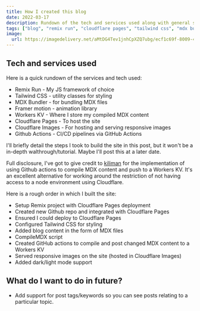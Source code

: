 ```yaml
---
title: How I created this blog
date: 2022-03-17
description: Rundown of the tech and services used along with general steps taken.
tags: ["blog", "remix run", "cloudflare pages", "tailwind css", "mdx bundler"]
image:
  url: https://imagedelivery.net/aMtDG4Tev1jnhCpXZQ7ubg/ecf1c69f-8009-4589-430c-de81537dca00
---
```


## Tech and services used

Here is a quick rundown of the services and tech used:

- Remix Run - My JS framework of choice
- Tailwind CSS - utility classes for styling
- MDX Bundler - for bundling MDX files
- Framer motion - animation library
- Workers KV - Where I store my compiled MDX content
- Cloudflare Pages - To host the site
- Cloudflare Images - For hosting and serving responsive images
- Github Actions - CI/CD pipelines via GitHub Actions

I'll briefly detail the steps I took to build the site in this post, but it won't be a in-depth walthrough/tutorial. Maybe I'll post this at a later date.

Full disclosure, I've got to give credit to [kiliman](https://github.com/kiliman/kiliman-dev/blob/main/scripts/mdx/compile-mdx.mjs) for the implementation of using Github actions to compile MDX content and push to a Workers KV. It's an excellent alternative for working around the restriction of not having access to a node environment using Cloudflare.

Here is a rough order in which I built the site:

- Setup Remix project with Cloudflare Pages deployment
- Created new Github repo and integrated with Cloudflare Pages
- Ensured I could deploy to Cloudflare Pages
- Configured Tailwind CSS for styling
- Added blog content in the form of MDX files
- CompileMDX script
- Created GitHub actions to compile and post changed MDX content to a Workers KV
- Served responsive images on the site (hosted in Cloudflare Images)
- Added dark/light mode support

## What do I want to do in future?

- Add support for post tags/keywords so you can see posts relating to a particular topic.
